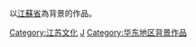 以[[江蘇省|江蘇省]]為背景的作品。

{{中國行政區劃分類導航|背景作品}}

[[Category:江苏文化|Category:江苏文化]]
[[Category:中國各省背景作品|J]]
[[Category:华东地区背景作品‎|Category:华东地区背景作品‎]]